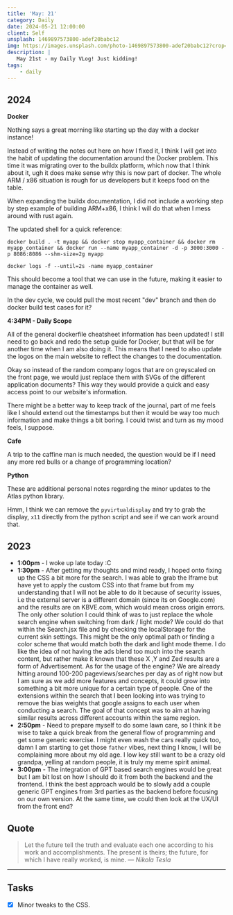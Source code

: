 ```yaml
---
title: 'May: 21'
category: Daily
date: 2024-05-21 12:00:00
client: Self
unsplash: 1469897573800-adef20babc12
img: https://images.unsplash.com/photo-1469897573800-adef20babc12?crop=entropy&cs=srgb&fm=jpg&ixid=MnwzNjM5Nzd8MHwxfHJhbmRvbXx8fHx8fHx8fDE2ODE3NDg2ODY&ixlib=rb-4.0.3&q=85
description: |
   May 21st - my Daily VLog! Just kidding!
tags:
    - daily
---
```


## 2024

**Docker**

Nothing says a great morning like starting up the day with a docker instance!

Instead of writing the notes out here on how I fixed it, I think I will get into the habit of updating the documentation around the Docker problem.
This time it was migrating over to the buildx platform, which now that I think about it, ugh it does make sense why this is now part of docker.
The whole ARM / x86 situation is rough for us developers but it keeps food on the table.

When expanding the buildx documentation, I did not include a working step by step example of building ARM+x86, I think I will do that when I mess around with rust again.

The updated shell for a quick reference: 

```shell
docker build . -t myapp && docker stop myapp_container && docker rm myapp_container && docker run --name myapp_container -d -p 3000:3000 -p 8086:8086 --shm-size=2g myapp
```

```shell
docker logs -f --until=2s -name myapp_container
```

This should become a tool that we can use in the future, making it easier to manage the container as well.

In the dev cycle, we could pull the most recent "dev" branch and then do docker build test cases for it? 

**4:34PM - Daily Scope**

All of the general dockerfile cheatsheet information has been updated!
I still need to go back and redo the setup guide for Docker, but that will be for another time when I am also doing it.
This means that I need to also update the logos on the main website to reflect the changes to the documentation.

Okay so instead of the random company logos that are on greyscaled on the front page, we would just replace them with SVGs of the different application documents?
This way they would provide a quick and easy access point to our website's information.

There might be a better way to keep track of the journal, part of me feels like I should extend out the timestamps but then it would be way too much information and make things a bit boring.
I could twist and turn as my mood feels, I suppose. 

**Cafe**

A trip to the caffine man is much needed, the question would be if I need any more red bulls or a change of programming location?

**Python**

These are additional personal notes regarding the minor updates to the Atlas python library.

Hmm, I think we can remove the `pyvirtualdisplay` and try to grab the display, `x11` directly from the python script and see if we can work around that. 


## 2023

- **1:00pm** - I woke up late today :C
- **1:30pm** - After getting my thoughts and mind ready, I hoped onto fixing up the CSS a bit more for the search. I was able to grab the Iframe but have yet to apply the custom CSS into that frame but from my understanding that I will not be able to do it because of security issues, i.e the external server is a different domain (since its on Google.com) and the results are on KBVE.com, which would mean cross origin errors. The only other solution I could think of was to just replace the whole search engine when switching from dark / light mode? We could do that within the Search.jsx file and by checking the localStorage for the current skin settings. This might be the only optimal path or finding a color scheme that would match both the dark and light mode theme. I do like the idea of not having the ads blend too much into the search content, but rather make it known that these X ,Y and Zed results are a form of Advertisement. As for the usage of the engine? We are already hitting around 100-200 pageviews/searches per day as of right now but I am sure as we add more features and concepts, it could grow into something a bit more unique for a certain type of people. One of the extensions within the search that I been looking into was trying to remove the bias weights that google assigns to each user when conducting a search. The goal of that concept was to aim at having similar results across different accounts within the same region. 
- **2:50pm** - Need to prepare myself to do some lawn care, so I think it be wise to take a quick break from the general flow of programming and get some generic exercise. I might even wash the cars really quick too, damn I am starting to get those `father` vibes, next thing I know, I will be complaining more about my old age. I low key still want to be a crazy old grandpa, yelling at random people, it is truly my meme spirit animal.
- **3:00pm** - The integration of GPT based search engines would be great but I am bit lost on how I should do it from both the backend and the frontend. I think the best approach would be to slowly add a couple generic GPT engines from 3rd parties as the backend before focusing on our own version. At the same time, we could then look at the UX/UI from the front end?

## Quote

> Let the future tell the truth and evaluate each one according to his work and accomplishments. The present is theirs; the future, for which I have really worked, is mine.
> — <cite>Nikola Tesla</cite>

---

## Tasks

- [X] Minor tweaks to the CSS.



